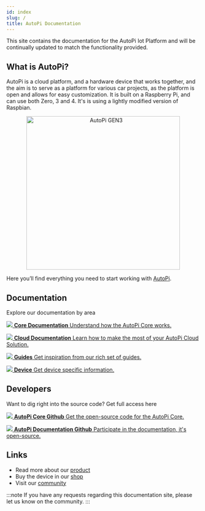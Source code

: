 ```yaml
---
id: index
slug: /
title: AutoPi Documentation
---
```



This site contains the documentation for the AutoPi Iot Platform and will be continually updated to match the functionality provided.


## What is AutoPi?

AutoPi is a cloud platform, and a hardware device that works together, and the aim is to serve as a platform for various car projects, as the platform is open and allows for easy customization.
It is built on a Raspberry Pi, and can use both Zero, 3 and 4. It's is using a lightly modified version of Raspbian.
 
<p align="center">
  <img src={useBaseUrl('img/gen3device_narrow.png')} alt="AutoPi GEN3" width="400"/>
</p>


Here you’ll find everything you need to start working with [AutoPi](https://autopi.io).

## Documentation

Explore our documentation by area

<CardGrid home>

[![](../static/img/favicon-194x194.png) **Core Documentation** Understand how the AutoPi Core works.](core/_index.md)


[![](../static/img/laptop_autopi_3_scaled.png) **Cloud Documentation** Learn how to make the most of your AutoPi Cloud Solution.](cloud/_index.md)


[![](../static/img/guides_trans.png) **Guides** Get inspiration from our rich set of guides.](guides/_index.md)

[![](../static/img/gen3device.png) **Device** Get device specific information.](device/_index.md)

</CardGrid>

## Developers
Want to dig right into the source code? Get full access here

<CardGrid home>

[![](../static/img/github.png) **AutoPi Core Github** Get the open-source code for the AutoPi Core.](https://github.com/autopi-io/autopi-core)

[![](../static/img/github.png) **AutoPi Documentation Github** Participate in the documentation, it's open-source.](https://github.com/autopi-io/documentation)

</CardGrid>



## Links

  - Read more about our [product](https://autopi.io)
  - Buy the device in our [shop](https://shop.autopi.io)
  - Visit our [community](https://community.autopi.io)

:::note
If you have any requests regarding this documentation site, please let us know on the community.
:::
